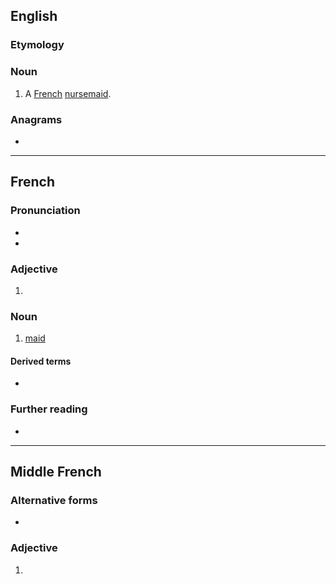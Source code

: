 {{also|Bonne|bønne}}
==English==

===Etymology===
{{etyl|fr|en}}

===Noun===
{{en-noun}}

# A [[French]] [[nursemaid]].

===Anagrams===
* {{anagrams|en|Benno}}

----

==French==

===Pronunciation===
* {{fr-IPA}}
* {{audio|Fr-bonne.ogg|audio|lang=fr}}

===Adjective===
{{head|fr|adjective form}}

# {{inflection of|bon||f|s|lang=fr}}

===Noun===
{{fr-noun|f}}

# [[maid]]

====Derived terms====
* {{l|fr|bonniche}}

===Further reading===
* {{R:TLFi}}

----

==Middle French==

===Alternative forms===
* {{l|frm|bõne}} {{qualifier|some manuscripts}}

===Adjective===
{{head|frm|adjective form}}

# {{inflection of|bon||f|s|lang=frm}}
